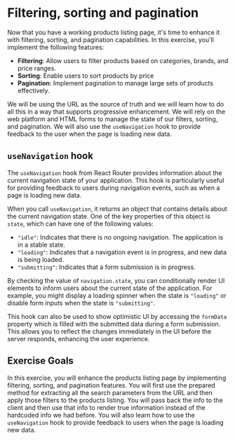 # Filtering, sorting and pagination

Now that you have a working products listing page, it's time to enhance it with filtering, sorting, and pagination capabilities.
In this exercise, you'll implement the following features:
- **Filtering**: Allow users to filter products based on categories, brands, and price ranges.
- **Sorting**: Enable users to sort products by price 
- **Pagination**: Implement pagination to manage large sets of products effectively.

We will be using the URL as the source of truth and we will learn how to do all this in a way that supports progressive enhancement.
We will rely on the web platform and HTML forms to manage the state of our filters, sorting, and pagination.
We will also use the `useNavigation` hook to provide feedback to the user when the page is loading new data.

## `useNavigation` hook

The `useNavigation` hook from React Router provides information about the current navigation state of your application.
This hook is particularly useful for providing feedback to users during navigation events, such as when a page is loading new data.

When you call `useNavigation`, it returns an object that contains details about the current navigation state. One of the key properties of this object is `state`, 
which can have one of the following values:
- `"idle"`: Indicates that there is no ongoing navigation. The application is in a stable state.
- `"loading"`: Indicates that a navigation event is in progress, and new data is being loaded.
- `"submitting"`: Indicates that a form submission is in progress.

By checking the value of `navigation.state`, you can conditionally render UI elements to inform users about the current state of the application. 
For example, you might display a loading spinner when the state is `"loading"` or disable form inputs when the state is `"submitting"`.

This hook can also be used to show optimistic UI by accessing the `formData` property which is filled with the submitted data 
during a form submission. This allows you to reflect the changes immediately in the UI before the server responds, enhancing the user experience.

## Exercise Goals

In this exercise, you will enhance the products listing page by implementing filtering, sorting, and pagination features.
You will first use the prepared method for extracting all the search parameters from the URL and then apply those filters to the products listing.
You will pass back the info to the client and then use that info to render true information instead of the hardcoded info we had before.
You will also learn how to use the `useNavigation` hook to provide feedback to users when the page is loading new data.